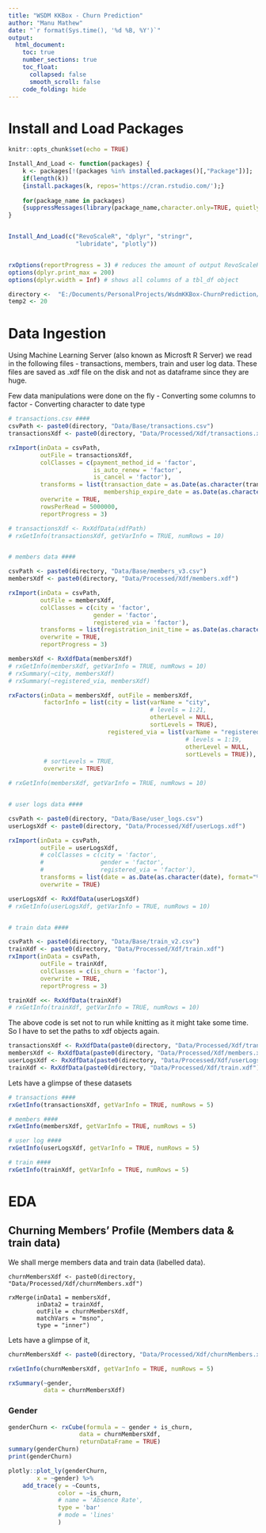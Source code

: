 ```yaml
---
title: "WSDM KKBox - Churn Prediction"
author: "Manu Mathew"
date: "`r format(Sys.time(), '%d %B, %Y')`"
output:
  html_document:
    toc: true
    number_sections: true
    toc_float:
      collapsed: false
      smooth_scroll: false
    code_folding: hide
---
```


# Install and Load Packages

```r
knitr::opts_chunk$set(echo = TRUE)

Install_And_Load <- function(packages) {
    k <- packages[!(packages %in% installed.packages()[,"Package"])];
    if(length(k))
    {install.packages(k, repos='https://cran.rstudio.com/');}
    
    for(package_name in packages)
    {suppressMessages(library(package_name,character.only=TRUE, quietly = TRUE));}
}


Install_And_Load(c("RevoScaleR", "dplyr", "stringr",
                   "lubridate", "plotly"))


rxOptions(reportProgress = 3) # reduces the amount of output RevoScaleR produces
options(dplyr.print_max = 200)
options(dplyr.width = Inf) # shows all columns of a tbl_df object

directory <-  "E:/Documents/PersonalProjects/WsdmKKBox-ChurnPrediction/"
temp2 <- 20

```

# Data Ingestion 

Using Machine Learning Server (also known as Microsft R Server) we read in the following files - transactions, members, train and user log data. These files are saved as .xdf file on the disk and not as dataframe since they are huge. 

Few data manipulations were done on the fly
- Converting some columns to factor
- Converting character to date type

```r

# transactions.csv ####
csvPath <- paste0(directory, "Data/Base/transactions.csv") 
transactionsXdf <- paste0(directory, "Data/Processed/Xdf/transactions.xdf")

rxImport(inData = csvPath,
         outFile = transactionsXdf,
         colClasses = c(payment_method_id = 'factor',
                        is_auto_renew = 'factor',
                        is_cancel = 'factor'),
         transforms = list(transaction_date = as.Date(as.character(transaction_date), format="%Y%m%d"),
                           membership_expire_date = as.Date(as.character(membership_expire_date), format="%Y%m%d")),
         overwrite = TRUE,
         rowsPerRead = 5000000,
         reportProgress = 3)

# transactionsXdf <- RxXdfData(xdfPath)
# rxGetInfo(transactionsXdf, getVarInfo = TRUE, numRows = 10)


# members data ####

csvPath <- paste0(directory, "Data/Base/members_v3.csv")
membersXdf <- paste0(directory, "Data/Processed/Xdf/members.xdf")

rxImport(inData = csvPath,
         outFile = membersXdf,
         colClasses = c(city = 'factor',
                        gender = 'factor',
                        registered_via = 'factor'),
         transforms = list(registration_init_time = as.Date(as.character(registration_init_time), format="%Y%m%d")),
         overwrite = TRUE, 
         reportProgress = 3)

membersXdf <- RxXdfData(membersXdf)
# rxGetInfo(membersXdf, getVarInfo = TRUE, numRows = 10)
# rxSummary(~city, membersXdf)
# rxSummary(~registered_via, membersXdf)

rxFactors(inData = membersXdf, outFile = membersXdf,
          factorInfo = list(city = list(varName = "city",
                                        # levels = 1:21, 
                                        otherLevel = NULL,
                                        sortLevels = TRUE),
                            registered_via = list(varName = "registered_via",
                                                  # levels = 1:19, 
                                                  otherLevel = NULL,
                                                  sortLevels = TRUE)),
          # sortLevels = TRUE,
          overwrite = TRUE)

# rxGetInfo(membersXdf, getVarInfo = TRUE, numRows = 10)


# user logs data ####

csvPath <- paste0(directory, "Data/Base/user_logs.csv")
userLogsXdf <- paste0(directory, "Data/Processed/Xdf/userLogs.xdf")

rxImport(inData = csvPath,
         outFile = userLogsXdf,
         # colClasses = c(city = 'factor',
         #                gender = 'factor',
         #                registered_via = 'factor'),
         transforms = list(date = as.Date(as.character(date), format="%Y%m%d")),
         overwrite = TRUE)

userLogsXdf <- RxXdfData(userLogsXdf)
# rxGetInfo(userLogsXdf, getVarInfo = TRUE, numRows = 10)


# train data ####

csvPath <- paste0(directory, "Data/Base/train_v2.csv")
trainXdf <- paste0(directory, "Data/Processed/Xdf/train.xdf")
rxImport(inData = csvPath,
         outFile = trainXdf,
         colClasses = c(is_churn = 'factor'),
         overwrite = TRUE, 
         reportProgress = 3)

trainXdf <<- RxXdfData(trainXdf)
# rxGetInfo(trainXdf, getVarInfo = TRUE, numRows = 10)


```


The above code is set not to run while knitting as it might take some time. So I have to set the paths to xdf objects again.
```r
transactionsXdf <- RxXdfData(paste0(directory, "Data/Processed/Xdf/transactions.xdf"))
membersXdf <- RxXdfData(paste0(directory, "Data/Processed/Xdf/members.xdf"))
userLogsXdf <- RxXdfData(paste0(directory, "Data/Processed/Xdf/userLogs.xdf"))
trainXdf <- RxXdfData(paste0(directory, "Data/Processed/Xdf/train.xdf"))

```


Lets have a glimpse of these datasets

```r
# transactions ####
rxGetInfo(transactionsXdf, getVarInfo = TRUE, numRows = 5)

# members ####
rxGetInfo(membersXdf, getVarInfo = TRUE, numRows = 5)

# user log ####
rxGetInfo(userLogsXdf, getVarInfo = TRUE, numRows = 5)

# train ####
rxGetInfo(trainXdf, getVarInfo = TRUE, numRows = 5)

```


# EDA

## Churning Members' Profile (Members data & train data)

We shall merge members data and train data (labelled data).

```{reval=FALSE, include=TRUE}
churnMembersXdf <- paste0(directory, "Data/Processed/Xdf/churnMembers.xdf")

rxMerge(inData1 = membersXdf,
        inData2 = trainXdf,
        outFile = churnMembersXdf,
        matchVars = "msno",
        type = "inner")
```

Lets have a glimpse of it,

```r
churnMembersXdf <- paste0(directory, "Data/Processed/Xdf/churnMembers.xdf")

rxGetInfo(churnMembersXdf, getVarInfo = TRUE, numRows = 5)

rxSummary(~gender, 
          data = churnMembersXdf)

```


### Gender

```r


genderChurn <- rxCube(formula = ~ gender + is_churn,
                    data = churnMembersXdf,
                    returnDataFrame = TRUE)
summary(genderChurn)
print(genderChurn)

plotly::plot_ly(genderChurn, 
        x = ~gender) %>%
    add_trace(y = ~Counts,
              color = ~is_churn,
              # name = 'Absence Rate', 
              type = 'bar'
              # mode = 'lines'
              )


```

